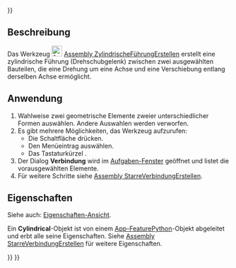 <languages/>
{{UnfinishedDocu{{#translation:}}}}

{{Docnav/de
|[[Assembly_CreateJointRevolute/de|DrehverbindungErstellen]]
|[[Assembly_CreateJointSlider/de|PrismatischeFührungErstellen]]
|[[Assembly_Workbench/de|Assembly]]
|IconL=Assembly_CreateJointRevolute.svg
|IconR=Assembly_CreateJointSlider.svg
|IconC=Workbench_Assembly.svg
}}

{{GuiCommand/de
|Name=Assembly CreateJointCylindrical
|Name/de=Assembly ZylindrischeFührungErstellen
|MenuLocation=Assembly → Zylindrische Verbindung
|Workbenches=[[Assembly_Workbench/de|Assembly]]
|Shortcut={{KEY|C}}
|Version=1.0
|SeeAlso=
}}

<span id="Description"></span>
==Beschreibung==

Das Werkzeug [[Image:Assembly_CreateJointCylindrical.svg|24px]] [[Assembly_CreateJointCylindrical/de|Assembly ZylindrischeFührungErstellen]] erstellt eine zylindrische Führung (Drehschubgelenk) zwischen zwei ausgewählten Bauteilen, die eine Drehung um eine Achse und eine Verschiebung entlang derselben Achse ermöglicht.

<span id="Usage"></span>
==Anwendung==

# Wahlweise zwei geometrische Elemente zweier unterschiedlicher Formen auswählen. Andere Auswahlen werden verworfen.
# Es gibt mehrere Möglichkeiten, das Werkzeug aufzurufen:
#* Die Schaltfläche {{Button|[[Image:Assembly_CreateJointCylindrical.svg|16px]] [[Assembly_CreateJointCylindrical/de|Zylindrische Führung]]}} drücken.
#* Den Menüeintrag {{MenuCommand|Assembly → [[Image:Assembly_CreateJointCylindrical.svg|16px]] Zylindrische Führung}} auswählen.
#* Das Tastaturkürzel {{KEY|C}}.
# Der Dialog '''Verbindung''' wird im [[Task_panel/de|Aufgaben-Fenster]] geöffnet und listet die vorausgewählten Elemente.
# Für weitere Schritte siehe [[Assembly_CreateJointFixed/de#Anwendung|Assembly StarreVerbindungErstellen]].

<span id="Properties"></span>
==Eigenschaften==

Siehe auch: [[Property_View/de|Eigenschaften-Ansicht]].

Ein '''Cylindrical'''-Objekt ist von einem [[App_FeaturePython/de|App-FeaturePython]]-Objekt abgeleitet und erbt alle seine Eigenschaften. Siehe [[Assembly_CreateJointFixed/de#Eigenschaften|Assembly StarreVerbindungErstellen]] für weitere Eigenschaften.


{{Docnav/de
|[[Assembly_CreateJointRevolute/de|DrehverbindungErstellen]]
|[[Assembly_CreateJointSlider/de|PrismatischeFührungErstellen]]
|[[Assembly_Workbench/de|Assembly]]
|IconL=Assembly_CreateJointRevolute.svg
|IconR=Assembly_CreateJointSlider.svg
|IconC=Workbench_Assembly.svg
}}

{{Assembly_Tools_navi{{#translation:}}}}
{{Userdocnavi{{#translation:}}}}